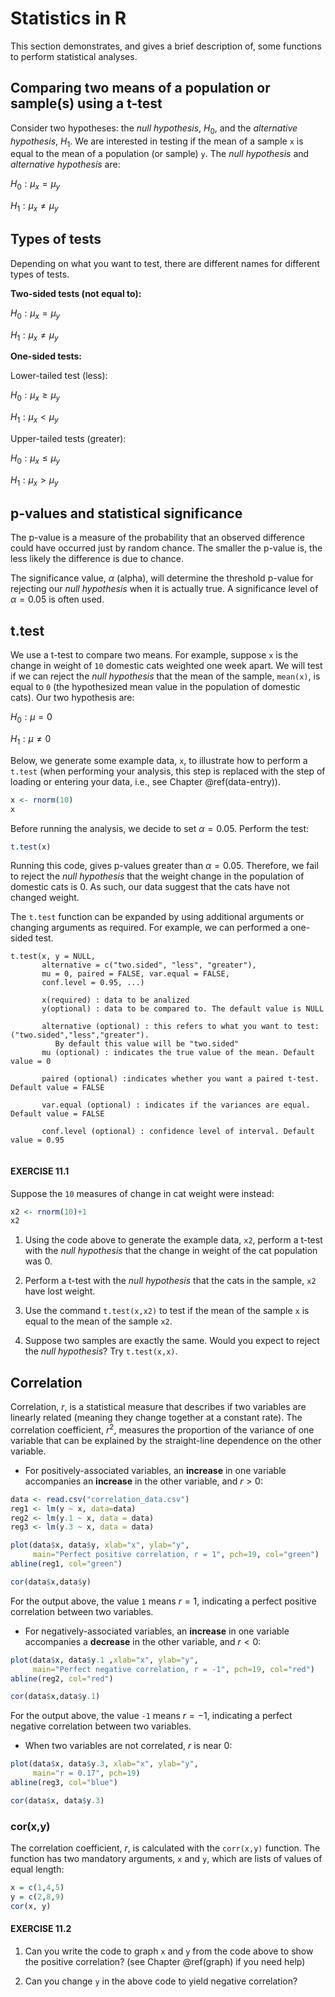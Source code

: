 # Statistics in R {#statistics}

This section demonstrates, and gives a brief description of, some functions to perform statistical analyses.

## Comparing two means of a population or sample(s) using a t-test
Consider two hypotheses: the _null hypothesis_, $H_0$, and the _alternative hypothesis_, $H_1$. We are interested in testing if the mean of a sample `x` is equal to the mean of a population (or sample) `y`. The _null hypothesis_ and _alternative hypothesis_ are:
  
  $H_0: \mu_x = \mu_y$
  
  $H_1: \mu_x \neq \mu_y$
  
## Types of tests
Depending on what you want to test, there are different names for different types of tests.
  
  **Two-sided tests (not equal to):**
  
  $H_0: \mu_x = \mu_y$
  
  $H_1: \mu_x \neq \mu_y$
  
  
  **One-sided tests:**
  
  Lower-tailed test (less):
    
  $H_0: \mu_x \ge \mu_y$
  
  $H_1: \mu_x < \mu_y$
    
  Upper-tailed tests (greater):
    
  $H_0: \mu_x \leq \mu_y$
  
  $H_1: \mu_x > \mu_y$
  
## p-values and statistical significance
The p-value is a measure of the probability that an observed difference could have occurred just by random chance. The smaller the p-value is, the less likely the difference is due to chance.  
  
The significance value, $\alpha$ (alpha), will determine the threshold p-value for rejecting our _null hypothesis_ when it is actually true. A significance level of $\alpha=0.05$ is often used.

## t.test
We use a t-test to compare two means. For example, suppose `x` is the change in weight of `10` domestic cats weighted one week apart. We will test if we can reject the _null hypothesis_ that the mean of the sample, `mean(x)`, is equal to `0` (the hypothesized mean value in the population of domestic cats). Our two hypothesis are:

$H_0: \mu = 0$

$H_1: \mu \neq 0$

Below, we generate some example data, `x`, to illustrate how to perform a `t.test` (when performing your analysis, this step is replaced with the step of loading or entering your data, i.e., see Chapter \@ref(data-entry)).


```r
x <- rnorm(10)
x
```

Before running the analysis, we decide to set $\alpha = 0.05$. Perform the test:

```r
t.test(x)
```

Running this code, gives p-values greater than $\alpha = 0.05$. Therefore, we fail to reject the _null hypothesis_ that the weight change in the population of domestic cats is 0. As such, our data suggest that the cats have not changed weight.

The `t.test` function can be expanded by using additional arguments or changing arguments as required. For example, we can performed a one-sided test.
```
t.test(x, y = NULL,
       alternative = c("two.sided", "less", "greater"),
       mu = 0, paired = FALSE, var.equal = FALSE,
       conf.level = 0.95, ...)
       
       x(required) : data to be analized
       y(optional) : data to be compared to. The default value is NULL
       
       alternative (optional) : this refers to what you want to test: ("two.sided","less","greater").
          By default this value will be "two.sided"
       mu (optional) : indicates the true value of the mean. Default value = 0
       
       paired (optional) :indicates whether you want a paired t-test. Default value = FALSE
       
       var.equal (optional) : indicates if the variances are equal. Default value = FALSE
       
       conf.level (optional) : confidence level of interval. Default value = 0.95
       
```  

#### EXERCISE 11.1 {-}
Suppose the `10` measures of change in cat weight were instead:
```r
x2 <- rnorm(10)+1
x2
```

1. Using the code above to generate the example data, `x2`, perform a t-test with the _null hypothesis_ that the change in weight of the cat population was 0. 

2. Perform a t-test with the _null hypothesis_ that the cats in the sample, `x2` have lost weight.

3. Use the command `t.test(x,x2)` to test if the mean of the sample `x` is equal to the mean of the sample `x2`.

4. Suppose two samples are exactly the same. Would you expect to reject the _null hypothesis_? Try `t.test(x,x)`.

## Correlation
Correlation, $r$, is a statistical measure that describes if two variables are linearly related (meaning they change together at a constant rate). The correlation coefficient, $r^2$, measures the proportion of the variance of one variable that can be explained by the straight-line dependence on the other variable. 

- For positively-associated variables, an **increase** in one variable accompanies an **increase** in the other variable, and $r > 0$:

```r

data <- read.csv("correlation_data.csv")
reg1 <- lm(y ~ x, data=data)
reg2 <- lm(y.1 ~ x, data = data)
reg3 <- lm(y.3 ~ x, data = data)

```
```r
plot(data$x, data$y, xlab="x", ylab="y",
     main="Perfect positive correlation, r = 1", pch=19, col="green")
abline(reg1, col="green")
```

```r
cor(data$x,data$y)
```

For the output above, the value `1` means $r=1$, indicating a perfect positive correlation between two variables.

- For negatively-associated variables, an **increase** in one variable accompanies a **decrease** in the other variable, and $r < 0$:

```r
plot(data$x, data$y.1 ,xlab="x", ylab="y",
     main="Perfect negative correlation, r = -1", pch=19, col="red")
abline(reg2, col="red")
```


```r
cor(data$x,data$y.1)
```

For the output above, the value `-1` means $r=-1$, indicating a perfect negative correlation between two variables.

- When two variables are not correlated, $r$ is near 0:

```r
plot(data$x, data$y.3, xlab="x", ylab="y",
     main="r = 0.17", pch=19)
abline(reg3, col="blue")

```
```r
cor(data$x, data$y.3)
```

### cor(x,y)
The correlation coefficient, $r$, is calculated with the `corr(x,y)` function. The function has two mandatory arguments, `x` and `y`, which are lists of values of equal length:

```r
x = c(1,4,5)
y = c(2,8,9)
cor(x, y)
```

#### EXERCISE 11.2 {-}

1. Can you write the code to graph `x` and `y` from the code above to show the positive correlation? (see Chapter \@ref(graph) if you need help)

2. Can you change `y` in the above code to yield negative correlation? 

